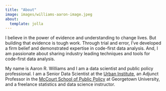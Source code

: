 ```yaml
---
title: "About"
image: images/williams-aaron-image.jpeg
about:
  template: jolla
---
```


I believe in the power of evidence and understanding to change lives. But building that evidence is tough work. Through trial and error, I've developed a firm belief and demonstrated expertise in code-first data analysis. And, I am passionate about sharing industry leading techniques and tools for code-first data analysis. 

My name is Aaron R. Williams and I am a data scientist and public policy professional. I am a Senior Data Scientist at the [Urban Institute](https://www.urban.org/), an Adjunct Professor in the [McCourt School of Public Policy](https://mccourt.georgetown.edu/) at Georgetown University, and a freelance statistics and data science instructor. 

